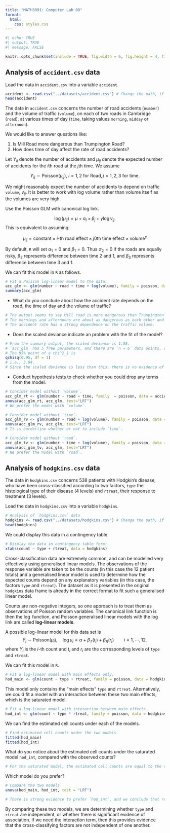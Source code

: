 ```yaml
---
title: "MATH3091: Computer Lab 08"
format: 
  html:
    css: styles.css
---
```


```r
#| echo: TRUE
#| output: TRUE
#| message: FALSE

knitr::opts_chunk$set(include = TRUE, fig.width = 6, fig.height = 4, fig.align = "center")
```

## Analysis of `accident.csv` data

Load the data in `accident.csv` into a variable `accident`.
```r
accident <- read.csv("../datasets/accident.csv") # Change the path, if needed
head(accident)
```

The data in `accident.csv` concerns the number of road accidents (`number`) and the volume of traffic (`volume`), on each of two roads in Cambridge (`road`), at various times of day (`time`, taking values `morning`, `midday` or `afternoon`).

We would like to answer questions like:

1. Is Mill Road more dangerous than Trumpington Road?
1. How does time of day affect the rate of road accidents? 

Let $Y_{ij}$ denote the number of accidents and $\mu_{ij}$ denote the expected number of accidents for the $i$th road at the $j$th time. We assume

$$
Y_{ij} \sim \text{Poisson}(\mu_{ij}), \ i=1, 2 \text{ for Road},
j=1, 2, 3 \text{ for time}.
$$


We might reasonably expect the number of accidents to depend on traffic `volume`, $v_{ij}$.  It is better to work with log volume rather than volume itself as the volumes are very high.

Use the Poisson GLM with canonical log link.

$$
\log (\mu_{ij}) = \mu + \alpha_i + \beta_j + \gamma \log v_{ij}.
$$
This is equivalent to assuming:

$$
\mu_{ij} = \text{constant} \times \text{$i$-th road effect}
  \times \text{$j$0th time effect}  \times \text{volume}^{\gamma}
$$

By default, `R` will set $\alpha_1=0$ and $\beta_1=0$. Thus $\alpha_2=0$ if the roads are equally risky, $\beta_2$ represents difference between time 2 and 1,  and $\beta_3$ represents difference between time 3 and 1.

We can fit this model in `R` as follows.
```r
# Fit a Poisson log-linear model to the data:
acc_glm <- glm(number ~ road + time + log(volume), family = poisson, data = accident)
summary(acc_glm)
```

- [What do you conclude about how the accident rate depends on the road, the time of day and the volume of traffic?]{.attention}

```r
# The output seems to say Mill road is more dangerous than Trumpington road. 
# The mornings and afternoons are about as dangerous as each other and each is quite a lot more dangerous than the middle of the day. 
# The accident rate has a strong dependence on the traffic volume.
```

- [Does the scaled deviance indicate an problem with the fit of the model?]{.attention}

```r
# From the summary output, the scaled deviance is 1.88. 
# `acc_glm` has 5 free parameters, and there are `n = 6` data points, so if the model is correct, we expect the scaled deviance to have chi^2_1 distribution.
# The 95% point of a chi^2_1 is
qchisq(0.95, df = 1)
# i.e., 3.84. 
# Since the scaled deviance is less than this, there is no evidence of poor model fit from this measure.
```

- [Conduct hypothesis tests to check whether you could drop any terms from the model.]{.attention}

```r
# Consider model without `volume`.
acc_glm_rt <- glm(number ~ road + time, family  = poisson, data = accident)
anova(acc_glm_rt, acc_glm, test="LRT")
# We prefer the model with `volume`.

# Consider model without `time`.
acc_glm_rv <- glm(number ~ road + log(volume), family = poisson, data = accident)
anova(acc_glm_rv, acc_glm, test="LRT")
# It is borderline whether or not to include `time`.

# Consider model without `road`.
acc_glm_tv <- glm(number ~ time + log(volume), family = poisson, data = accident)
anova(acc_glm_tv, acc_glm, test="LRT")
# We prefer the model with `road`.

```

## Analysis of `hodgkins.csv` data

The data in `hodgkins.csv` concerns 538 patients with Hodgkin's disease, who have been cross-classified according to two factors, `type` the histological type of their disease (4 levels) and `rtreat`, their response to treatment (3 levels).

Load the data in `hodgkins.csv` into a variable `hodgkins`.
```r
# Analysis of `hodgkins.csv` data
hodgkins <- read.csv("../datasets/hodgkins.csv") # Change the path, if needed
head(hodgkins)
```

We could display this data in a contingency table.
```r
# Display the data in contingency table form:
xtabs(count ~ type + rtreat, data = hodgkins)
```

Cross-classification data are extremely common, and can be modelled very effectively using generalised linear models.
The observations of the response variable are taken to be the counts (in this case the 12 patient totals) and a generalised
linear model is used to determine how the expected counts depend on any explanatory variables (in this case, the factors `type` and `rtreat`). The dataset as it is presented in the original `hodgkins` data frame is already in the correct format to fit
such a generalised linear model.

Counts are non-negative integers, so one approach is to treat them as observations of Poisson random variables. The canonical link function is then the $\log$ function, and Poisson generalised linear models with the log link are called **log-linear models**.

A possible log-linear model for this data set is
$$
Y_i\sim\text{Poisson}(\mu_i),\quad
  \log\mu_i=\alpha+\beta_T(t_i)+\beta_R(r_i)\qquad i=1,\cdots ,12\,,
$$
where $Y_i$ is the $i$-th count and $t_i$ and $r_i$ are the corresponding levels of `type` and `rtreat`.

We can fit this model in `R`.
```r
# Fit a log-linear model with main effects only.
hod_main <- glm(count ~ type + rtreat, family = poisson, data = hodgkins)
```

This model only contains the "main effects" `type` and `rtreat`. Alternatively, we could fit a model with an interaction between these two main effects, which is the saturated model.
```r
# Fit a log-linear model with interaction between main effects.
hod_int <- glm(count ~ type * rtreat, family = poisson, data = hodgkins)
```

We can find the estimated cell counts under each of the models.
```r
# Find estimated cell counts under the two models.
fitted(hod_main)
fitted(hod_int)
```

[What do you notice about the estimated cell counts under the saturated model `hod_int`, compared with the observed counts?]{.attention}
```r
# For the saturated model, the estimated cell counts are equal to the observed cell counts.
```

[Which model do you prefer?]{.attention}
```r
# Compare the two models
anova(hod_main, hod_int, test = "LRT")
```

```r
# There is strong evidence to prefer `hod_int`, and we conclude that response to treatment is dependent on the type of the disease.
```

By comparing these two models, we are determining whether `type` and `rtreat` are independent, or whether there is significant evidence of association. If we need the interaction term, then this provides evidence that the cross-classifying factors are not independent of one another.
